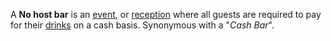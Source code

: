 A '''No host bar''' is an [[event]], or [[reception]] where all guests are required to pay for their [[drinks]] on a cash basis. Synonymous with a "''Cash Bar''".

{{Drink-stub}}